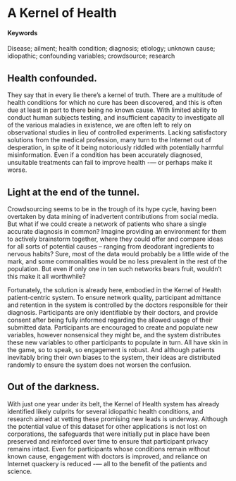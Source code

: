 # A Kernel of Health {#kernel-of-health}

#### Keywords

Disease; ailment; health condition; diagnosis; etiology; unknown cause; idiopathic; confounding variables; crowdsource; research

## Health confounded.

They say that in every lie there’s a kernel of truth. There are a multitude of health conditions for which no cure has been discovered, and this is often due at least in part to there being no known cause. With limited ability to conduct human subjects testing, and insufficient capacity to investigate all of the various maladies in existence, we are often left to rely on observational studies in lieu of controlled experiments. Lacking satisfactory solutions from the medical profession, many turn to the Internet out of desperation, in spite of it being notoriously riddled with potentially harmful misinformation. Even if a condition has been accurately diagnosed, unsuitable treatments can fail to improve health -— or perhaps make it worse.

## Light at the end of the tunnel.

Crowdsourcing seems to be in the trough of its hype cycle, having been overtaken by data mining of inadvertent contributions from social media. But what if we could create a network of patients who share a single accurate diagnosis in common? Imagine providing an environment for them to actively brainstorm together, where they could offer and compare ideas for all sorts of potential causes -- ranging from deodorant ingredients to nervous habits? Sure, most of the data would probably be a little wide of the mark, and some commonalities would be no less prevalent in the rest of the population. But even if only one in ten such networks bears fruit, wouldn’t this make it all worthwhile? 

Fortunately, the solution is already here, embodied in the Kernel of Health patient-centric system. To ensure network quality, participant admittance and retention in the system is controlled by the doctors responsible for their diagnosis. Participants are only identifiable by their doctors, and provide consent after being fully informed regarding the allowed usage of their submitted data. Participants are encouraged to create and populate new variables, however nonsensical they might be, and the system distributes these new variables to other participants to populate in turn. All have skin in the game, so to speak, so engagement is robust. And although patients inevitably bring their own biases to the system, their ideas are distributed randomly to ensure the system does not worsen the confusion. 

## Out of the darkness.

With just one year under its belt, the Kernel of Health system has already identified likely culprits for several idiopathic health conditions, and research aimed at vetting these promising new leads is underway. Although the potential value of this dataset for other applications is not lost on corporations, the safeguards that were initially put in place have been preserved and reinforced over time to ensure that participant privacy remains intact. Even for participants whose conditions remain without known cause, engagement with doctors is improved, and reliance on Internet quackery is reduced -— all to the benefit of the patients and science.
